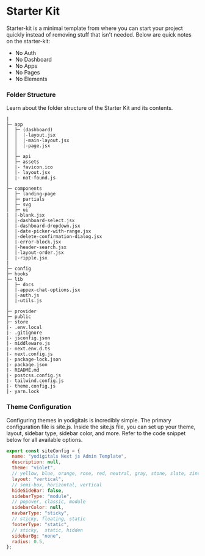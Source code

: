 # Starter Kit

Starter-kit is a minimal template from where you can start your project quickly instead of removing stuff that isn't needed. Below are quick notes on the starter-kit:

- No Auth
- No Dashboard
- No Apps
- No Pages
- No Elements

### Folder Structure

Learn about the folder structure of the Starter Kit and its contents.


```
|
├─ app
│  ├─ (dashboard)
│  │  |-layout.jsx
│  │  |-main-layout.jsx
│  │  |-page.jsx
│  │
│  ├─ api
│  ├─ assets
│  |- favicon.ico
│  |- layout.jsx
│  |- not-found.js
│
├─ components
│  ├─ landing-page
│  ├─ partials
│  ├─ svg
│  ├─ ui
|  |-blank.jsx
│  |-dashboard-select.jsx
│  |-dashboard-dropdown.jsx
│  |-date-picker-with-range.jsx
│  |-delete-confirmation-dialog.jsx
│  |-error-block.jsx
│  |-header-search.jsx
│  |-layout-order.jsx
│  |-ripple.jsx
|
├─ config
├─ hooks
├─ lib
│  ├─ docs
│  |-appex-chat-options.jsx
│  |-auth.js
│  |-utils.js
│
├─ provider
├─ public
├─ store
|- .env.local
|- .gitignore
|- jsconfig.json
|- middleware.js
|- next.env.d.ts
|- next.config.js
|- package-lock.json
|- package.json
|- README.md
|- postcss.config.js
|- tailwind.config.js
|- theme.config.js
|- yarn.lock
```

### Theme Configuration

Configuring themes in yodigitals is incredibly simple. The primary configuration file is site.js. Inside the site.js file, you can set up your theme, layout, sidebar type, sidebar color, and more. Refer to the code snippet below for all available options.

```js filename="site.js"
export const siteConfig = {
  name: "yodigitals Next js Admin Template",
  description: null,
  theme: "violet",
  // yellow, blue, orange, rose, red, neutral, gray, stone, slate, zinc
  layout: "vertical",
  // semi-box, horizontal, vertical
  hideSideBar: false,
  sidebarType: "module",
  // popover, classic, module
  sidebarColor: null,
  navbarType: "sticky",
  // sticky, floating, static
  footerType: "static",
  // sticky,  static, hidden
  sidebarBg: "none",
  radius: 0.5,
};

```
